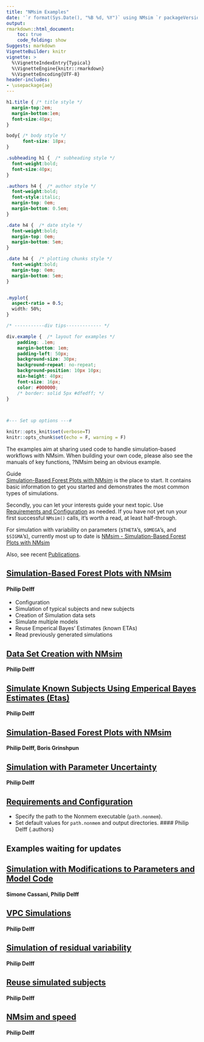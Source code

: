 ```yaml
---
title: "NMsim Examples"
date: '`r format(Sys.Date(), "%B %d, %Y")` using NMsim `r packageVersion("NMsim")`'
output:
rmarkdown::html_document:
    toc: true
    code_folding: show
Suggests: markdown
VignetteBuilder: knitr
vignette: >
  %\VignetteIndexEntry{Typical}
  %\VignetteEngine{knitr::rmarkdown}
  %\VignetteEncoding{UTF-8}
header-includes:
- \usepackage{ae}
---
```



```css

h1.title { /* title style */
  margin-top:2em;
  margin-bottom:1em;
  font-size:40px;
}

body{ /* body style */
      font-size: 18px;
}

.subheading h1 {  /* subheading style */
  font-weight:bold;
  font-size:40px;
}

.authors h4 {  /* author style */
  font-weight:bold;
  font-style:italic;
  margin-top: 0em;
  margin-bottom: 0.5em;
}

.date h4 {  /* date style */
  font-weight:bold;
  margin-top: 0em;
  margin-bottom: 5em;
}

.date h4 {  /* plotting chunks style */
  font-weight:bold;
  margin-top: 0em;
  margin-bottom: 5em;
}


.myplot{
  aspect-ratio = 0.5;
  width: 50%;
}

/* -----------div tips------------- */

div.example {  /* layout for examples */
    padding: .1em;
    margin-bottom: 1em;
    padding-left: 50px;
    background-size: 30px;
    background-repeat: no-repeat;
    background-position: 10px 10px;
    min-height: 40px;
    font-size: 16px;
    color: #000000;
    /* border: solid 5px #dfedff; */
}

  
``` 

```r
#--- Set up options ---# 

knitr::opts_knit$set(verbose=T)
knitr::opts_chunk$set(echo = F, warning = F)
```
The examples aim at sharing used code to handle simulation-based workflows with NMsim. When building your own code, please also see the manuals of key functions, ?NMsim being an obvious example. 

Guide  
[Simulation-Based Forest Plots with NMsim](NMsim-intro.html) is the place to start. It contains basic information to get you started and demonstrates the most common types of simulations.

Secondly, you can let your interests guide your next topic. Use [Requirements and Configuration](NMsim-config.html) as needed. If you have not yet run your first successful `NMsim()` calls, it's worth a read, at least half-through.

For simulation with variability on parameters (`$THETA`'s, `$OMEGA`'s, and `$SIGMA`'s), currently most up to date is [NMsim - Simulation-Based Forest Plots with NMsim](NMsim-forest.html)

Also, see recent [Publications](NMsim-publications.html).

:::example

## [**Simulation-Based Forest Plots with NMsim**](NMsim-intro.html)

#### Philip Delff {.authors}

 - Configuration  
 - Simulation of typical subjects and new subjects  
 - Creation of Simulation data sets  
 - Simulate multiple models  
 - Reuse Emperical Bayes' Estimates (known ETAs)  
 - Read previously generated simulations  

:::


:::example
## [**Data Set Creation with NMsim**](NMsim-DataCreate.html)

#### Philip Delff {.authors}

:::

:::example
## [**Simulate Known Subjects Using Emperical Bayes Estimates (Etas)**](NMsim-known.html)

#### Philip Delff {.authors}
:::


:::example
## [**Simulation-Based Forest Plots with NMsim**](NMsim-forest.html)

#### Philip Delff, Boris Grinshpun {.authors}
:::

:::example
## [**Simulation with Parameter Uncertainty**](NMsim-ParamUncertain.html)

#### Philip Delff {.authors}
:::


:::example
## [**Requirements and Configuration**](NMsim-config.html)
- Specify the path to the Nonmem executable (`path.nonmem`). 
- Set default values for `path.nonmem` and output directories. 
#### Philip Delff {.authors}
:::

## Examples waiting for updates



:::example
## [**Simulation with Modifications to Parameters and Model Code**](NMsim-modify-model.html)

#### Simone Cassani, Philip Delff {.authors}
:::

:::example
## [**VPC Simulations**](NMsim-VPC.html)

#### Philip Delff {.authors}
:::
	

:::example
## [**Simulation of residual variability**](NMsim-ResidVar.html)

#### Philip Delff {.authors}
:::


:::example
## [**Reuse simulated subjects**](NMsim-ReuseSimSubjects.html)

#### Philip Delff {.authors}
:::


:::example
## [**NMsim and speed**](NMsim-speed.html)

#### Philip Delff {.authors}
:::

